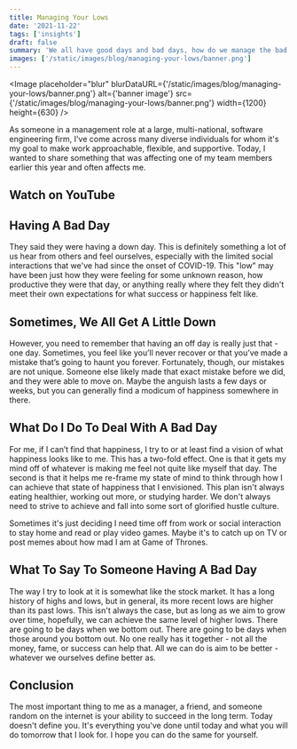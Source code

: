 ```yaml
---
title: Managing Your Lows
date: '2021-11-22'
tags: ['insights']
draft: false
summary: 'We all have good days and bad days, how do we manage the bad ones?'
images: ['/static/images/blog/managing-your-lows/banner.png']
---
```


<Image
  placeholder="blur"
  blurDataURL={'/static/images/blog/managing-your-lows/banner.png'}
  alt={'banner image'}
  src={'/static/images/blog/managing-your-lows/banner.png'}
  width={1200}
  height={630}
/>

As someone in a management role at a large, multi-national, software engineering firm, I've come across many diverse individuals for whom it's my goal to make work approachable, flexible, and supportive. Today, I wanted to share something that was affecting one of my team members earlier this year and often affects me.

## Watch on YouTube

<Youtube embedId="HJp14HBB5a4" />

## Having A Bad Day

They said they were having a down day. This is definitely something a lot of us hear from others and feel ourselves, especially with the limited social interactions that we've had since the onset of COVID-19. This "low" may have been just how they were feeling for some unknown reason, how productive they were that day, or anything really where they felt they didn't meet their own expectations for what success or happiness felt like.

## Sometimes, We All Get A Little Down

However, you need to remember that having an off day is really just that - one day. Sometimes, you feel like you’ll
never recover or that you’ve made a mistake that’s going to haunt you forever. Fortunately, though, our mistakes are not unique. Someone else likely made that exact mistake before we did, and they were able to move on. Maybe the anguish lasts a few days or weeks, but you can generally find a modicum of happiness somewhere in there.

## What Do I Do To Deal With A Bad Day

For me, if I can’t find that happiness, I try to or at least find a vision of what happiness looks like to me. This has a two-fold effect. One is that it gets my mind off of whatever is making me feel not quite like myself that day. The second is that it helps me re-frame my state of mind to think through how I can achieve that state of happiness that I envisioned. This plan isn't always eating healthier, working out more, or studying harder. We don't always need to strive to achieve and fall into some sort of glorified hustle culture.

Sometimes it's just deciding I need time off from work or social interaction to stay home and read or play video games. Maybe it's to catch up on TV or post memes about how mad I am at Game of Thrones.

## What To Say To Someone Having A Bad Day

The way I try to look at it is somewhat like the stock market. It has a long history of highs and lows, but in
general, its more recent lows are higher than its past lows. This isn't always the case, but as long as we aim to grow over time, hopefully, we can achieve the same level of higher lows. There are going to be days when we bottom out. There are going to be days when those around you bottom out. No one really has it together - not all the money, fame, or success can help that. All we can do is aim to be better - whatever we ourselves define better as.

## Conclusion

The most important thing to me as a manager, a friend, and someone random on the internet is your ability to succeed in the long term. Today doesn't define you. It's everything you've done until today and what you will do tomorrow that I look for. I hope you can do the same for yourself.
